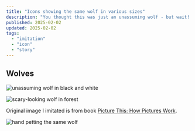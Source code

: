 ```yaml
---
title: "Icons showing the same wolf in various sizes"
description: "You thought this was just an unassuming wolf - but wait! It's scary! What? It's not?"
published: 2025-02-02
updated: 2025-02-02
tags:
  - "imitation"
  - "icon"
  - "story"
---
```


## Wolves

![unassuming wolf in black and white](/wolf-s.png)

![scary-looking wolf in forest](/wolf-m.png)

Original image I imitated is from book [Picture This: How Pictures Work](https://www.goodreads.com/book/show/31126390-picture-this).

![hand petting the same wolf](/wolf-l.png)
